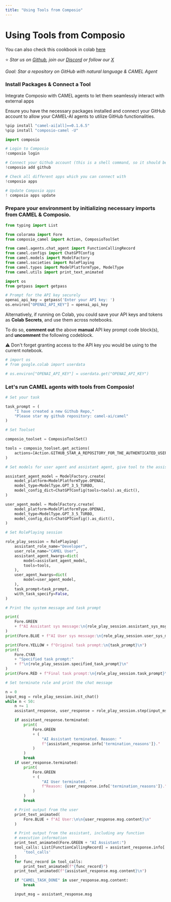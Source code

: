 ```yaml
---
title: "Using Tools from Composio"
---
```


# Using Tools from Composio

You can also check this cookbook in colab [here](https://colab.research.google.com/drive/1x2FYThMPtQXLzKZAhf_Ry-oeU6oPygdm?usp=sharing)

⭐ <i>Star us on [*Github*](https://github.com/camel-ai/camel), join our [*Discord*](https://discord.camel-ai.org) or follow our [*X*](https://x.com/camelaiorg)</i>

*Goal: Star a repository on GitHub with natural language & CAMEL Agent*

### Install Packages & Connect a Tool

Integrate Composio with CAMEL agents to let them seamlessly interact with external apps

Ensure you have the necessary packages installed and connect your GitHub account to allow your CAMEL-AI agents to utilize GitHub functionalities.


```python
%pip install "camel-ai[all]==0.1.6.5"
%pip install "composio-camel -U"

import composio

```


```python
# Login to Composio
!composio login
```


```python
# Connect your Github account (this is a shell command, so it should be run in your terminal or with '!' prefix in a Jupyter Notebook)
!composio add github

# Check all different apps which you can connect with
!composio apps
```


```python
# Update Composio apps
! composio apps update
```

### Prepare your environment by initializing necessary imports from CAMEL & Composio.


```python
from typing import List

from colorama import Fore
from composio_camel import Action, ComposioToolSet

from camel.agents.chat_agent import FunctionCallingRecord
from camel.configs import ChatGPTConfig
from camel.models import ModelFactory
from camel.societies import RolePlaying
from camel.types import ModelPlatformType, ModelType
from camel.utils import print_text_animated
```


```python
import os
from getpass import getpass

# Prompt for the API key securely
openai_api_key = getpass('Enter your API key: ')
os.environ["OPENAI_API_KEY"] = openai_api_key
```

Alternatively, if running on Colab, you could save your API keys and tokens as **Colab Secrets**, and use them across notebooks.

To do so, **comment out** the above **manual** API key prompt code block(s), and **uncomment** the following codeblock.

⚠️ Don't forget granting access to the API key you would be using to the current notebook.


```python
# import os
# from google.colab import userdata

# os.environ["OPENAI_API_KEY"] = userdata.get("OPENAI_API_KEY")
```

### Let's run CAMEL agents with tools from Composio!




```python
# Set your task

task_prompt = (
    "I have created a new Github Repo,"
    "Please star my github repository: camel-ai/camel"
)
```


```python
# Set Toolset

composio_toolset = ComposioToolSet()

tools = composio_toolset.get_actions(
    actions=[Action.GITHUB_STAR_A_REPOSITORY_FOR_THE_AUTHENTICATED_USER]
)
```


```python
# Set models for user agent and assistant agent, give tool to the assistant

assistant_agent_model = ModelFactory.create(
    model_platform=ModelPlatformType.OPENAI,
    model_type=ModelType.GPT_3_5_TURBO,
    model_config_dict=ChatGPTConfig(tools=tools).as_dict(),
)

user_agent_model = ModelFactory.create(
    model_platform=ModelPlatformType.OPENAI,
    model_type=ModelType.GPT_3_5_TURBO,
    model_config_dict=ChatGPTConfig().as_dict(),
)
```


```python
# Set RolePlaying session

role_play_session = RolePlaying(
    assistant_role_name="Developer",
    user_role_name="CAMEL User",
    assistant_agent_kwargs=dict(
        model=assistant_agent_model,
        tools=tools,
    ),
    user_agent_kwargs=dict(
        model=user_agent_model,
    ),
    task_prompt=task_prompt,
    with_task_specify=False,
)
```


```python
# Print the system message and task prompt

print(
    Fore.GREEN
    + f"AI Assistant sys message:\n{role_play_session.assistant_sys_msg}\n"
)
print(Fore.BLUE + f"AI User sys message:\n{role_play_session.user_sys_msg}\n")

print(Fore.YELLOW + f"Original task prompt:\n{task_prompt}\n")
print(
    Fore.CYAN
    + "Specified task prompt:"
    + f"\n{role_play_session.specified_task_prompt}\n"
)
print(Fore.RED + f"Final task prompt:\n{role_play_session.task_prompt}\n")
```


```python
# Set terminate rule and print the chat message

n = 0
input_msg = role_play_session.init_chat()
while n < 50:
    n += 1
    assistant_response, user_response = role_play_session.step(input_msg)

    if assistant_response.terminated:
        print(
            Fore.GREEN
            + (
                "AI Assistant terminated. Reason: "
                f"{assistant_response.info['termination_reasons']}."
            )
        )
        break
    if user_response.terminated:
        print(
            Fore.GREEN
            + (
                "AI User terminated. "
                f"Reason: {user_response.info['termination_reasons']}."
            )
        )
        break

    # Print output from the user
    print_text_animated(
        Fore.BLUE + f"AI User:\n\n{user_response.msg.content}\n"
    )

    # Print output from the assistant, including any function
    # execution information
    print_text_animated(Fore.GREEN + "AI Assistant:")
    tool_calls: List[FunctionCallingRecord] = assistant_response.info[
        'tool_calls'
    ]
    for func_record in tool_calls:
        print_text_animated(f"{func_record}")
    print_text_animated(f"{assistant_response.msg.content}\n")

    if "CAMEL_TASK_DONE" in user_response.msg.content:
        break

    input_msg = assistant_response.msg
```
